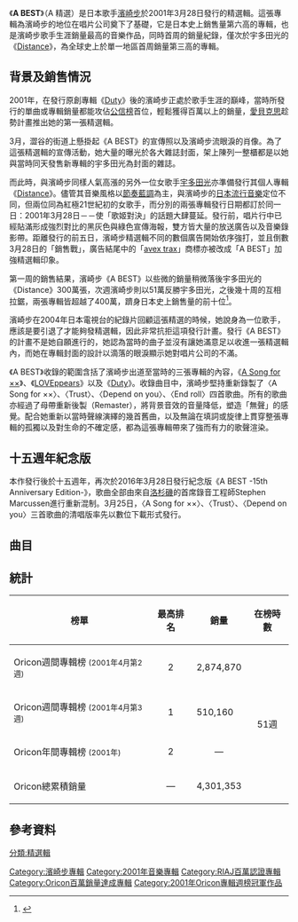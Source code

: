 {{Infobox Album | <!-- See Wikipedia:WikiProject_Albums -->
| Name           = A<!-- 注释出：[[File:Ayumi_Hamasaki_Logo.png|20px]] --> BEST<br><small><!-- 注释出：[[File:Ayumi_Hamasaki_Logo.png|15px]] -->A 精選</small>
| Type           = [[精選輯|精選輯]]
| Artist         = [[濱崎步|濱崎步]]
| Cover          = AB2.png
| Released       = 2001年3月28日
| Recorded       = 1998年-2000年
| Genre          = [[日本流行音樂|日本流行音樂]]
| Length         = 76分10秒
| Label          = [[avex_trax|avex trax]]
| Producer       = 松浦勝人
| Reviews        = 
*''J-fan Jpop'' {{rating-5|5}} [https://web.archive.org/web/20061018164425/http://www.j-fan.com/jpop/jpop.cgi?action=viewrev&artist=Ayumi_Hamasaki&album=l-A_BEST-a 連結] 
*''日本[[亞馬遜公司|亞馬遜]]'' {{rating-5|4.5}} [http://www.hmv.co.jp/en/product/detail/852455 連結]
*''HMV'' {{rating-5|4.5}} [http://www.hmv.co.jp/en/product/detail/852455 連結]
| Chart position = * 最高1位（[[Oricon|Oricon]]）
* 2001年度年間第2位（Oricon）
| Certification  = * 四百萬唱片（[[日本唱片協會|日本唱片協會]]）
| Last album     = 
| This album     = '''A BEST'''<br />（2001年）
| Next album     = [[A_BALLADS|A BALLADS]]<br />（2003年）
| Misc           = 
}}

《'''A BEST'''》（A 精選）是日本歌手[[濱崎步|濱崎步]]於2001年3月28日發行的精選輯。這張專輯為濱崎步的地位在唱片公司奠下了基礎，它是日本史上銷售量第六高的專輯，也是濱崎步歌手生涯銷量最高的音樂作品，同時首周的銷量紀錄，僅次於宇多田光的《[[Distance|Distance]]》，為全球史上於單一地區首周銷量第三高的專輯。

== 背景及銷售情況 ==
{{see|328大戰}}

2001年，在發行原創專輯《[[Duty|Duty]]》後的濱崎步正處於歌手生涯的巔峰，當時所發行的單曲或專輯銷量都能攻佔[[公信榜|公信榜]]首位，輕鬆獲得百萬以上的銷量，[[愛貝克思|愛貝克思]]趁勢計畫推出她的第一張精選輯。

3月，澀谷的街道上懸掛起《A BEST》的宣傳照以及濱崎步流眼淚的肖像。為了這張精選輯的宣傳活動，她大量的曝光於各大雜誌封面，架上陳列一整櫃都是以她與當時同天發售新專輯的宇多田光為封面的雜誌。

而此時，與濱崎步同樣人氣高漲的另外一位女歌手[[宇多田光|宇多田光]]亦準備發行其個人專輯《[[Distance|Distance]]》。儘管其音樂風格以[[節奏藍調|節奏藍調]]為主，與濱崎步的[[日本流行音樂|日本流行音樂]]定位不同，但兩位同為紅極21世紀初的女歌手，而分別的兩張專輯發行日期都訂於同一日：2001年3月28日－－使「歌姬對決」的話題大肆蔓延。發行前，唱片行中已經貼滿形成強烈對比的黑灰色與綠色宣傳海報，雙方皆大量的放送廣告以及音樂錄影帶。距離發行的前五日，濱崎步精選輯不同的數個廣告開始依序強打，並且倒數3月28日的「銷售戰」，廣告結尾中的「[[avex_trax|avex trax]]」商標亦被改成「A BEST」加強精選輯印象。

第一周的銷售結果，濱崎步《A BEST》以些微的銷量稍微落後宇多田光的《Distance》300萬張，次週濱崎步則以51萬反勝宇多田光，之後幾十周的互相拉鋸，兩張專輯皆超越了400萬，躋身日本史上銷售量的前十位<ref>{{Cite web |url=http://www.oricon.co.jp/search/result.php?kbn=ja&types=rnk&year=2001&month=4&week=2&submit5.x=16&submit5.y=8 |title=ORICON STYLE - 2001年04月第2週專輯榜 |accessdate=2008-10-04 |archive-date=2014-03-05 |archive-url=https://web.archive.org/web/20140305081146/http://www.oricon.co.jp/search/result.php?kbn=ja&types=rnk&year=2001&month=4&week=2&submit5.x=16&submit5.y=8 |dead-url=no }}</ref>。

濱崎步在2004年日本電視台的紀錄片回顧這張精選的時候，她說身為一位歌手，應該是要引退了才能夠發精選輯，因此非常抗拒這項發行計畫。發行《A BEST》的計畫不是她自願進行的，她認為當時的曲子並沒有讓她滿意足以收進一張精選輯內，而她在專輯封面的設計以滴落的眼淚顯示她對唱片公司的不滿。

《A BEST》收錄的範圍含括了濱崎步出道至當時的三張專輯的內容，《[[A_Song_for_××|A Song for ××]]》、《[[LOVEppears|LOVEppears]]》以及《[[Duty|Duty]]》。收錄曲目中，濱崎步堅持重新錄製了〈A Song for ××〉、〈Trust〉、〈Depend on you〉、〈End roll〉四首歌曲。所有的歌曲亦經過了母帶重新後製（Remaster），將背景音效的音量降低，塑造「無聲」的感覺。配合她重新以當時聲線演繹的幾首舊曲，以及無論在填詞或旋律上貫穿整張專輯的孤獨以及對生命的不確定感，都為這張專輯帶來了強而有力的歌聲渲染。

== 十五週年紀念版 ==
本作發行後於十五週年，再次於2016年3月28日發行紀念版《A BEST -15th Anniversary Edition-》，歌曲全部由來自[[洛杉磯|洛杉磯]]的首席錄音工程師Stephen Marcussen進行重新混制。3月25日，〈A Song for ××〉、〈Trust〉、〈Depend on you〉三首歌曲的清唱版率先以數位下載形式發行。

== 曲目 ==
{{tracklist
| all_lyrics    = 濱崎步
| extra_column  = 編曲

| total_length  = 

| title1        = [[A_Song_for_××|A Song for ××]]
| note1         = 重新錄製
| music1        = 星野靖彥
| extra1        = 本間昭光
| length1       = 4:47
                
| title2        = [[Trust|Trust]]
| note2         = 重新錄製
| music2        = 木村貴志
| extra2        = 本間昭光、木村貴志
| length2       = 4:49

| title3        = [[Depend_on_you|Depend on you]]
| note3         = 重新錄製
| music3        = [[菊池一仁|菊池一仁]]
| extra3        = 本間昭光<br>守尾崇
| length3       = 4:18
                
| title4        = [[LOVE_～Destiny～/LOVE_～since_1999～|LOVE 〜Destiny〜]]
| note4         = 
| music4        = [[淳君|淳君]]
| extra4        = 小林信吾、前嶋康明
| length4       = 4:55

| title5        = [[TO_BE|TO BE]]
| note5         = 
| music5        = [[長尾大|D・A・I]]
| extra5        = 鈴木直人、D・A・I
| length5       = 5:20

| title6        = [[Boys_&_Girls|Boys & Girls]]
| note6         = 
| music6        = D・A・I
| extra6        = 鈴木直人、D・A・I
| length6       = 3:55

| title7        = [[A_(濱崎步單曲)|Trauma]]
| note7         = 
| music7        = D・A・I
| extra7        = 鈴木直人、D・A・I
| length7       = 4:18
                
| title8        = [[A_(濱崎步單曲)|End roll]]
| note8         = 重新錄製
| music8        = D・A・I
| extra8        = 鈴木直人、D・A・I
| length8       = 4:43
                
| title9        = [[appears|appears]]
| note9         = 
| music9        = 菊池一仁
| extra9        = [[HΛL|HΛL]]
| length9       = 5:39
                
| title10       = [[Fly_high|Fly high]]
| note10        = 
| music10       = D・A・I
| extra10       = HΛL
| length10      = 4:08

| title11       = [[vogue_(濱崎步單曲)|vogue]]
| note11        = 
| music11       = 菊池一仁
| extra11       = 鈴木直人、菊池一仁
| length11      = 4:29

| title12       = [[Far_away|Far away]]
| note12        = 
| music12       = 菊池一仁、D・A・I
| extra12       = HΛL
| length12      = 5:36

| title13       = [[SEASONS|SEASONS]]
| note13        = 
| music13       = D・A・I
| extra13       = 鈴木直人
| length13      = 4:26
                
| title14       = [[SURREAL|SURREAL]]
| note14        = 
| music14       = 菊池一仁
| extra14       = HΛL
| length14      = 4:43
                
| title15       = [[M_(濱崎步單曲)|M]]
| note15        = 
| music15       = [[CREA|CREA]]
| extra15       = HΛL
| length15      = 4:29
                
| title16       = [[LOVEppears|Who...]]
| note16        = 
| music16       = 菊池一仁
| extra16       = 鈴木直人
| length16      = 5:36
|}}

{{tracklist
| collapsed       = yes
| headline        = Bonus Track<small>（15週年配信限定版）</small>
| extra_column  = 編曲

| title17       = [[A_Song_for_××|A Song for ××]]
| note17        = Acappella Ver.
| music17       = 星野靖彥
| extra17       = 
| length17      = 4:47
                
| title18       = [[Trust|Trust]]
| note18        = Acappella Ver.
| music18       = 木村貴志
| extra18       = 
| length18      = 4:49

| title19       = [[Depend_on_you|Depend on you]]
| note19        = Acappella Ver.
| music19       = [[菊池一仁|菊池一仁]]
| extra19       = 
| length19      = 4:18

|}}

== 統計 ==
{| class="wikitable" width="500px" style="font-size:small;"
!榜單
!最高排名
!銷量
!在榜時數
|-
|Oricon週間專輯榜 <small>(2001年4月第2週)</small>
|align="center"|2
|2,874,870
|rowspan="4" align="center"|51週
|-
|Oricon週間專輯榜 <small>(2001年4月第3週)</small>
|align="center"|1
|510,160
|-
|Oricon年間專輯榜 <small>(2001年)</small>
|align="center"|2
|align="center"|—
|-
|Oricon總累積銷量
|align="center"|—
|4,301,353
|}

== 參考資料 ==
{{reflist}}


{{Ayumi Hamasaki albums}}

[[Category:濱崎步專輯|Category:濱崎步專輯]]
[[Category:2001年音樂專輯|Category:2001年音樂專輯]]
[[Category:RIAJ百萬認證專輯|Category:RIAJ百萬認證專輯]]
[[Category:Oricon百萬銷量達成專輯|Category:Oricon百萬銷量達成專輯]]
[[Category:2001年Oricon專輯週榜冠軍作品|Category:2001年Oricon專輯週榜冠軍作品]]
[[分類:精選輯|分類:精選輯]]